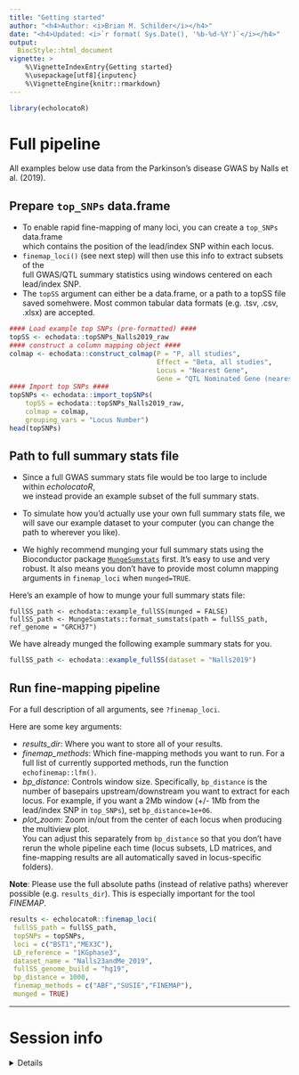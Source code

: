 ```yaml
---
title: "Getting started" 
author: "<h4>Author: <i>Brian M. Schilder</i></h4>" 
date: "<h4>Updated: <i>`r format( Sys.Date(), '%b-%d-%Y')`</i></h4>"
output:
  BiocStyle::html_document
vignette: >
    %\VignetteIndexEntry{Getting started} 
    %\usepackage[utf8]{inputenc}
    %\VignetteEngine{knitr::rmarkdown}
---
```



```r
library(echolocatoR) 
```

# Full pipeline  

All examples below use data from the Parkinson's disease GWAS by Nalls et al. (2019).  

## Prepare `top_SNPs` data.frame   

* To enable rapid fine-mapping of many loci, you can create a `top_SNPs` data.frame  
which contains the position of the lead/index SNP within each locus.
* `finemap_loci()` (see next step) will then use this info to extract subsets of the   
full GWAS/QTL summary statistics using windows centered on each lead/index SNP.
* The `topSS` argument can either be a data.frame, or a path to a topSS file saved somehwere.
Most common tabular data formats (e.g. .tsv, .csv, .xlsx) are accepted.  


```r
#### Load example top SNPs (pre-formatted) ####
topSS <- echodata::topSNPs_Nalls2019_raw
#### construct a column mapping object ####
colmap <- echodata::construct_colmap(P = "P, all studies",
                                     Effect = "Beta, all studies",
                                     Locus = "Nearest Gene",
                                     Gene = "QTL Nominated Gene (nearest QTL)")
#### Import top SNPs ####
topSNPs <- echodata::import_topSNPs(
    topSS = echodata::topSNPs_Nalls2019_raw,
    colmap = colmap,
    grouping_vars = "Locus Number")
head(topSNPs)
```

## Path to full summary stats file  

* Since a full GWAS summary stats file would be too large to include within *echolocatoR*,  
we instead provide an example subset of the full summary stats.  

* To simulate how you'd actually use your own full summary stats file, we will save our example dataset to your computer (you can change the path to wherever you like). 

* We highly recommend munging your full summary stats using the Bioconductor package [`MungeSumstats`](https://github.com/neurogenomics/MungeSumstats) first. It's easy to use and very robust. It also means you don't have to provide most column mapping arguments in `finemap_loci` when `munged=TRUE`. 

Here's an example of how to munge your full summary stats file: 

```
fullSS_path <- echodata::example_fullSS(munged = FALSE)
fullSS_path <- MungeSumstats::format_sumstats(path = fullSS_path, ref_genome = "GRCH37")
```

We have already munged the following example summary stats for you.

```r
fullSS_path <- echodata::example_fullSS(dataset = "Nalls2019")
```

## Run fine-mapping pipeline  

For a full description of all arguments, see `?finemap_loci`.  

Here are some key arguments:  

* *results_dir*: Where you want to store all of your results.  
* *finemap_methods*: Which fine-mapping methods you want to run. For a full list of currently supported methods, run the function `echofinemap::lfm()`.  
* *bp_distance*: Controls window size. Specifically, `bp_distance` is the number of basepairs upstream/downstream you want to extract for each locus. For example, if you want a 2Mb window (+/- 1Mb from the lead/index SNP in `top_SNPs`), set `bp_distance=1e+06`.  
* *plot_zoom*: Zoom in/out from the center of each locus when producing the multiview plot.  
You can adjust this separately from `bp_distance` so that you don't have rerun the whole pipeline each time (locus subsets, LD matrices, and fine-mapping results are all automatically saved in locus-specific folders).  
 
**Note**: Please use the full absolute paths (instead of relative paths) wherever possible (e.g. `results_dir`). This is especially important for the tool *FINEMAP*.

```r
results <- echolocatoR::finemap_loci(
 fullSS_path = fullSS_path,
 topSNPs = topSNPs,
 loci = c("BST1","MEX3C"),
 LD_reference = "1KGphase3",
 dataset_name = "Nalls23andMe_2019",
 fullSS_genome_build = "hg19",
 bp_distance = 1000,
 finemap_methods = c("ABF","SUSIE","FINEMAP"),
 munged = TRUE)
```

<hr>

# Session info  

<details>

```r
utils::sessionInfo()
```

</details>

<br>

